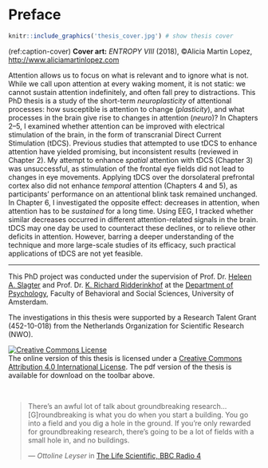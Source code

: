 # Preface {-}

```r
knitr::include_graphics('thesis_cover.jpg') # show thesis cover
```

(ref:caption-cover) __Cover art:__ _ENTROPY VIII_ (2018), &copy;Alicia Martin Lopez, <http://www.aliciamartinlopez.com>

Attention allows us to focus on what is relevant and to ignore what is not. While we call upon attention at every waking moment, it is not static: we cannot sustain attention indefinitely, and often fall prey to distractions. This PhD thesis is a study of the short-term _neuroplasticity_ of attentional processes: how susceptible is attention to change (_plasticity_), and what processes in the brain give rise to changes in attention (_neuro_)? In Chapters 2--5, I examined whether attention can be improved with electrical stimulation of the brain, in the form of transcranial Direct Current Stimulation (tDCS). Previous studies that attempted to use tDCS to enhance attention have yielded promising, but inconsistent results (reviewed in Chapter 2). My attempt to enhance _spatial_ attention with tDCS (Chapter 3) was unsuccessful, as stimulation of the frontal eye fields did not lead to changes in eye movements. Applying tDCS over the dorsolateral prefrontal cortex also did not enhance _temporal_ attention (Chapters 4 and 5), as participants' performance on an attentional blink task remained unchanged. In Chapter 6, I investigated the opposite effect: decreases in attention, when attention has to be _sustained_ for a long time. Using EEG, I tracked whether similar decreases occurred in different attention-related signals in the brain. tDCS may one day be used to counteract these declines, or to relieve other deficits in attention. However, barring a deeper understanding of the technique and more large-scale studies of its efficacy, such practical applications of tDCS are not yet feasible.

---

This PhD project was conducted under the supervision of Prof. Dr. [Heleen A. Slagter](https://www.heleenslagter.com/) and Prof. Dr. [K. Richard Ridderinkhof](https://www.uva.nl/en/profile/r/i/k.r.ridderinkhof/k.r.ridderinkhof.html) at the [Department of Psychology](https://psyres.uva.nl/), Faculty of Behavioral and Social Sciences, University of Amsterdam.

The investigations in this thesis were supported by a Research Talent Grant (452-10-018) from the Netherlands Organization for Scientific Research (NWO).

```{=html}
<p><a rel="license" href="http://creativecommons.org/licenses/by/4.0/"><img alt="Creative Commons License" style="border-width:0" src="https://i.creativecommons.org/l/by/4.0/88x31.png" /></a><br />The online version of this thesis is licensed under a <a rel="license" href="http://creativecommons.org/licenses/by/4.0/">Creative Commons Attribution 4.0 International License</a>. The <i class="fa fa-file-pdf-o"></i> pdf version of the thesis is available for download on the toolbar above.</p>
```

<br>

> There's an awful lot of talk about groundbreaking research... [G]roundbreaking is what you do when you start a building. You go into a field and you dig a hole in the ground. If you're only rewarded for groundbreaking research, there's going to be a lot of fields with a small hole in, and no buildings.
>
> --- _Ottoline Leyser_ in [The Life Scientific, BBC Radio 4](https://www.bbc.co.uk/programmes/b08q5wxx)
